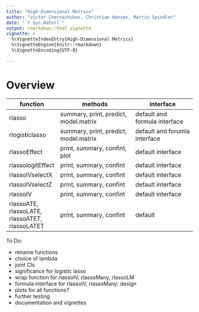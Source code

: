 ---
title: "High-Dimensional Metrics"
author: "Victor Chernozhukov, Christian Hansen, Martin Spindler"
date: "`r Sys.Date()`"
output: rmarkdown::html_vignette
vignette: >
  %\VignetteIndexEntry{High-Dimensional Metrics}
  %\VignetteEngine{knitr::rmarkdown}
  %\VignetteEncoding{UTF-8}
  
---

# Overview

function | methods                              | interface                     
---------|--------------------------------------|-------------------------------
rlasso   | summary, print, predict, model.matrix| default and formula interface 
rlogisticlasso |  summary, print, predict, model.matrix | default and forumla interface 
rlassoEffect | print, summary, confint, plot | default interface 
rlassologitEffect | print, summary, confint| default  interface 
rlassoIVselectX | print, summary, confint | default interface
rlassoIVselectZ | print, summary, confint | default interface
rlassoIV | print, summary, confint | default interface
rlassoATE, rlassoLATE, rlassoATET, rlassoLATET | print, summary, confint |default

To Do:

* rename functions
* choice of lambda
* joint CIs
* significance for logistic lasso
* wrap function for rlassoIV, rlassoMany, rlassoLM
* formula interface for rlassoIV, rlassoMany: design
* plots for all functions?
* further testing
* documentation and vignettes







